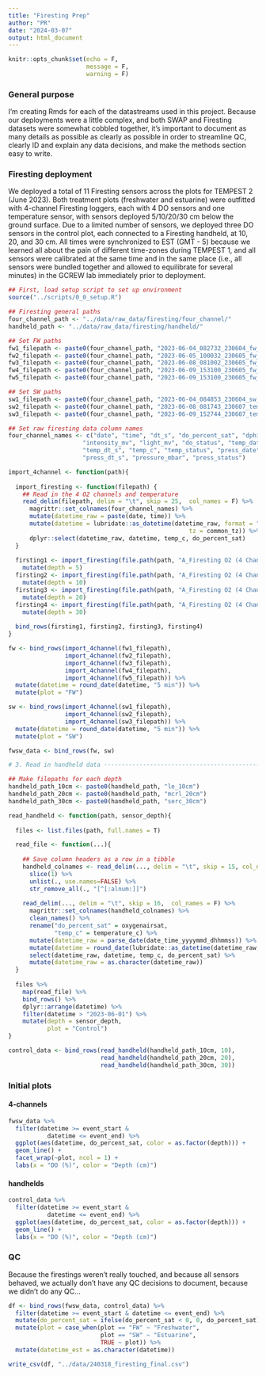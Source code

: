 ```yaml
---
title: "Firesting Prep"
author: "PR"
date: "2024-03-07"
output: html_document
---
```


```r
knitr::opts_chunk$set(echo = F, 
                      message = F, 
                      warning = F)
```

### General purpose

I'm creating Rmds for each of the datastreams used in this project. Because our deployments were a little complex, and both SWAP and Firesting datasets were somewhat cobbled together, it's important to document as many details as possible as clearly as possible in order to streamline QC, clearly ID and explain any data decisions, and make the methods section easy to write.

### Firesting deployment

We deployed a total of 11 Firesting sensors across the plots for TEMPEST 2 (June 2023). Both treatment plots (freshwater and estuarine) were outfitted with 4-channel Firesting loggers, each with 4 DO sensors and one temperature sensor, with sensors deployed 5/10/20/30 cm below the ground surface. Due to a limited number of sensors, we deployed three DO sensors in the control plot, each connected to a Firesting handheld, at 10, 20, and 30 cm. All times were synchronized to EST (GMT - 5) because we learned all about the pain of different time-zones during TEMPEST 1, and all sensors were calibrated at the same time and in the same place (i.e., all sensors were bundled together and allowed to equilibrate for several minutes) in the GCREW lab immediately prior to deployment. 

```r
## First, load setup script to set up environment
source("../scripts/0_0_setup.R")

## Firesting general paths
four_channel_path <- "../data/raw_data/firesting/four_channel/"
handheld_path <- "../data/raw_data/firesting/handheld/"

## Set FW paths
fw1_filepath <- paste0(four_channel_path, "2023-06-04_082732_230604_fw_tempest_1/ChannelData")
fw2_filepath <- paste0(four_channel_path, "2023-06-05_100032_230605_fw_tempest_2/ChannelData")
fw3_filepath <- paste0(four_channel_path, "2023-06-08_081002_230605_fw_tempest_3/ChannelData")
fw4_filepath <- paste0(four_channel_path, "2023-06-09_153100_230605_fw_tempest_4/ChannelData")
fw5_filepath <- paste0(four_channel_path, "2023-06-09_153100_230605_fw_tempest_5/ChannelData")

## Set SW paths
sw1_filepath <- paste0(four_channel_path, "2023-06-04_084853_230604_sw_tempest_1/ChannelData")
sw2_filepath <- paste0(four_channel_path, "2023-06-08_081743_230607_tempest_sw_2/ChannelData")
sw3_filepath <- paste0(four_channel_path, "2023-06-09_152744_230607_tempest_sw_3/ChannelData")
```


```r

## Set raw firesting data column names
four_channel_names <- c("date", "time", "dt_s", "do_percent_sat", "dphi", 
                     "intensity_mv", "light_mv", "do_status", "temp_date", "temp_time", 
                     "temp_dt_s", "temp_c", "temp_status", "press_date", "press_time", 
                     "press_dt_s", "pressure_mbar", "press_status")

import_4channel <- function(path){
  
  import_firesting <- function(filepath) {
    ## Read in the 4 O2 channels and temperature
    read_delim(filepath, delim = "\t", skip = 25,  col_names = F) %>% 
      magrittr::set_colnames(four_channel_names) %>% 
      mutate(datetime_raw = paste(date, time)) %>% 
      mutate(datetime = lubridate::as_datetime(datetime_raw, format = "%d-%m-%Y %H:%M:%S", 
                                                   tz = common_tz)) %>% 
      dplyr::select(datetime_raw, datetime, temp_c, do_percent_sat)
  }
  
  firsting1 <- import_firesting(file.path(path, "A_Firesting O2 (4 Channels)_(A Ch.1)_Oxygen.txt")) %>%
    mutate(depth = 5)
  firsting2 <- import_firesting(file.path(path, "A_Firesting O2 (4 Channels)_(A Ch.2)_Oxygen.txt")) %>% 
    mutate(depth = 10)
  firsting3 <- import_firesting(file.path(path, "A_Firesting O2 (4 Channels)_(A Ch.3)_Oxygen.txt")) %>% 
    mutate(depth = 20)
  firsting4 <- import_firesting(file.path(path, "A_Firesting O2 (4 Channels)_(A Ch.4)_Oxygen.txt")) %>% 
    mutate(depth = 30)
  
  bind_rows(firsting1, firsting2, firsting3, firsting4)
}

fw <- bind_rows(import_4channel(fw1_filepath), 
                import_4channel(fw2_filepath), 
                import_4channel(fw3_filepath), 
                import_4channel(fw4_filepath), 
                import_4channel(fw5_filepath)) %>% 
  mutate(datetime = round_date(datetime, "5 min")) %>% 
  mutate(plot = "FW")

sw <- bind_rows(import_4channel(sw1_filepath), 
                import_4channel(sw2_filepath), 
                import_4channel(sw3_filepath)) %>% 
  mutate(datetime = round_date(datetime, "5 min")) %>% 
  mutate(plot = "SW")

fwsw_data <- bind_rows(fw, sw)

```

```r
# 3. Read in handheld data -----------------------------------------------------

## Make filepaths for each depth
handheld_path_10cm <- paste0(handheld_path, "le_10cm")
handheld_path_20cm <- paste0(handheld_path, "mcrl_20cm")
handheld_path_30cm <- paste0(handheld_path, "serc_30cm")

read_handheld <- function(path, sensor_depth){
 
  files <- list.files(path, full.names = T)

  read_file <- function(...){
    
    ## Save column headers as a row in a tibble
    handheld_colnames <- read_delim(..., delim = "\t", skip = 15, col_names = F) %>% 
      slice(1) %>% 
      unlist(., use.names=FALSE) %>% 
      str_remove_all(., "[^[:alnum:]]")
    
    read_delim(..., delim = "\t", skip = 16,  col_names = F) %>% 
      magrittr::set_colnames(handheld_colnames) %>% 
      clean_names() %>% 
      rename("do_percent_sat" = oxygenairsat, 
             "temp_c" = temperature_c) %>% 
      mutate(datetime_raw = parse_date(date_time_yyyymmd_dhhmmss)) %>% 
      mutate(datetime = round_date(lubridate::as_datetime(datetime_raw, tz = common_tz), "5 min")) %>% 
      select(datetime_raw, datetime, temp_c, do_percent_sat) %>% 
      mutate(datetime_raw = as.character(datetime_raw))
  }
  
  files %>% 
    map(read_file) %>% 
    bind_rows() %>% 
    dplyr::arrange(datetime) %>% 
    filter(datetime > "2023-06-01") %>% 
    mutate(depth = sensor_depth,
           plot = "Control")
}

control_data <- bind_rows(read_handheld(handheld_path_10cm, 10), 
                          read_handheld(handheld_path_20cm, 20), 
                          read_handheld(handheld_path_30cm, 30))
```

### Initial plots {.tabset}

#### 4-channels

```r
fwsw_data %>% 
  filter(datetime >= event_start & 
           datetime <= event_end) %>% 
  ggplot(aes(datetime, do_percent_sat, color = as.factor(depth))) + 
  geom_line() + 
  facet_wrap(~plot, ncol = 1) + 
  labs(x = "DO (%)", color = "Depth (cm)")
```


#### handhelds

```r
control_data %>% 
  filter(datetime >= event_start & 
           datetime <= event_end) %>% 
  ggplot(aes(datetime, do_percent_sat, color = as.factor(depth))) + 
  geom_line() + 
  labs(x = "DO (%)", color = "Depth (cm)")
```

### QC

Because the firestings weren't really touched, and because all sensors behaved, we actually don't have any QC decisions to document, because we didn't do any QC...


```r
df <- bind_rows(fwsw_data, control_data) %>% 
  filter(datetime >= event_start & datetime <= event_end) %>% 
  mutate(do_percent_sat = ifelse(do_percent_sat < 0, 0, do_percent_sat)) %>% 
  mutate(plot = case_when(plot == "FW" ~ "Freshwater", 
                          plot == "SW" ~ "Estuarine", 
                          TRUE ~ plot)) %>% 
  mutate(datetime_est = as.character(datetime))

```

```r
write_csv(df, "../data/240318_firesting_final.csv")
```



